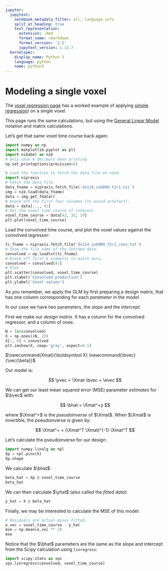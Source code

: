 ```yaml
---
jupyter:
  jupytext:
    notebook_metadata_filter: all,-language_info
    split_at_heading: true
    text_representation:
      extension: .Rmd
      format_name: rmarkdown
      format_version: '1.2'
      jupytext_version: 1.13.7
  kernelspec:
    display_name: Python 3
    language: python
    name: python3
---
```


# Modeling a single voxel

The [voxel regression page](regress_one_voxel.Rmd) has a worked
example of applying [simple regression](on_regression.Rmd)) on a single voxel.

This page runs the same calculations, but using the [General Linear
Model](glm_intro.Rmd) notation and matrix calculations.

Let’s get that same voxel time course back again:

```python
import numpy as np
import matplotlib.pyplot as plt
import nibabel as nib
# Only show 6 decimals when printing
np.set_printoptions(precision=6)
```

```python
# Load the function to fetch the data file we need.
import nipraxis
# Fetch the data file.
data_fname = nipraxis.fetch_file('ds114_sub009_t2r1.nii')
img = nib.load(data_fname)
data = img.get_fdata()
# Knock off the first four volumes (to avoid artefact).
data = data[..., 4:]
# Get the voxel time course of interest.
voxel_time_course = data[42, 32, 19]
plt.plot(voxel_time_course)
```

Load the convolved time course, and plot the voxel values against the convolved regressor:

```python
tc_fname = nipraxis.fetch_file('ds114_sub009_t2r1_conv.txt')
# Show the file name of the fetched data.
convolved = np.loadtxt(tc_fname)
# Knock off first 4 elements to match data.
convolved = convolved[4:]
# Plot.
plt.scatter(convolved, voxel_time_course)
plt.xlabel('Convolved prediction')
plt.ylabel('Voxel values')
```

As you remember, we apply the GLM by first preparing a design matrix, that has one column corresponding for each *parameter* in the *model*.

In our case we have two parameters, the *slope* and the *intercept*.

First we make our *design matrix*.  It has a column for the convolved
regressor, and a column of ones:

```python
N = len(convolved)
X = np.ones((N, 2))
X[:, 0] = convolved
plt.imshow(X, cmap='gray', aspect=0.1)
```

$\newcommand{\yvec}{\vec{y}}$
$\newcommand{\xvec}{\vec{x}}$
$\newcommand{\evec}{\vec{\varepsilon}}$
$\newcommand{Xmat}{\boldsymbol X} \newcommand{\bvec}{\vec{\beta}}$
$\newcommand{\bhat}{\hat{\bvec}} \newcommand{\yhat}{\hat{\yvec}}$

Our model is:

$$
\yvec = \Xmat \bvec + \evec
$$

We can get our least mean squared error (MSE) parameter *estimates* for
$\bvec$ with:

$$
\bhat = \Xmat^+y
$$

where $\Xmat^+$ is the *pseudoinverse* of $\Xmat$.  When $\Xmat$ is
invertible, the pseudoinverse is given by:

$$
\Xmat^+ = (\Xmat^T \Xmat)^{-1} \Xmat^T
$$

Let’s calculate the pseudoinverse for our design:

```python
import numpy.linalg as npl
Xp = npl.pinv(X)
Xp.shape
```

We calculate $\bhat$:

```python
beta_hat = Xp @ voxel_time_course
beta_hat
```

We can then calculate $\yhat$ (also called the *fitted data*):

```python
y_hat = X @ beta_hat
```

Finally, we may be interested to calculate the MSE of this model:

```python
# Residuals are actual minus fitted.
e_vec = voxel_time_course - y_hat
mse = np.mean(e_vec ** 2)
mse
```

Notice that the $\bhat$ parameters are the same as the slope and intercept from the Scipy calculation using `linregress`:

```python
import scipy.stats as sps
sps.linregress(convolved, voxel_time_course)
```
